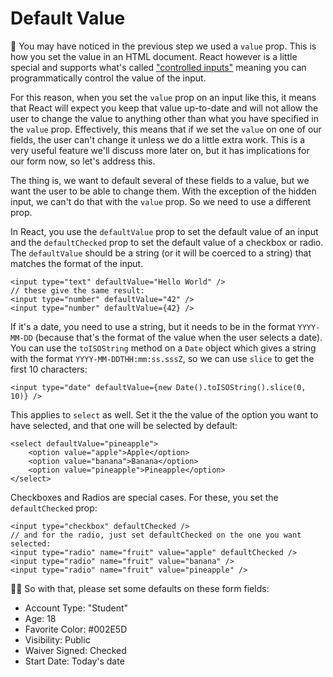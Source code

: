 # Default Value

🦉 You may have noticed in the previous step we used a `value` prop. This is how
you set the value in an HTML document. React however is a little special and
supports what's called
["controlled inputs"](https://react.dev/reference/react-dom/components/input#controlling-an-input-with-a-state-variable)
meaning you can programmatically control the value of the input.

For this reason, when you set the `value` prop on an input like this, it means
that React will expect you keep that value up-to-date and will not allow the
user to change the value to anything other than what you have specified in the
`value` prop. Effectively, this means that if we set the `value` on one of our
fields, the user can't change it unless we do a little extra work. This is a
very useful feature we'll discuss more later on, but it has implications for our
form now, so let's address this.

The thing is, we want to default several of these fields to a value, but we
want the user to be able to change them. With the exception of the hidden input,
we can't do that with the `value` prop. So we need to use a different prop.

In React, you use the `defaultValue` prop to set the default value of an input
and the `defaultChecked` prop to set the default value of a checkbox or radio.
The `defaultValue` should be a string (or it will be coerced to a string) that
matches the format of the input.

```tsx
<input type="text" defaultValue="Hello World" />
// these give the same result:
<input type="number" defaultValue="42" />
<input type="number" defaultValue={42} />
```

If it's a date, you need to use a string, but it needs to be in the format
`YYYY-MM-DD` (because that's the format of the value when the user selects a
date). You can use the `toISOString` method on a `Date` object which gives a
string with the format `YYYY-MM-DDTHH:mm:ss.sssZ`, so we can use `slice` to get
the first 10 characters:

```tsx
<input type="date" defaultValue={new Date().toISOString().slice(0, 10)} />
```

This applies to `select` as well. Set it the the value of the option you want to
have selected, and that one will be selected by default:

```tsx
<select defaultValue="pineapple">
	<option value="apple">Apple</option>
	<option value="banana">Banana</option>
	<option value="pineapple">Pineapple</option>
</select>
```

Checkboxes and Radios are special cases. For these, you set the `defaultChecked`
prop:

```tsx
<input type="checkbox" defaultChecked />
// and for the radio, just set defaultChecked on the one you want selected:
<input type="radio" name="fruit" value="apple" defaultChecked />
<input type="radio" name="fruit" value="banana" />
<input type="radio" name="fruit" value="pineapple" />
```

👨‍💼 So with that, please set some defaults on these form fields:

- Account Type: "Student"
- Age: 18
- Favorite Color: #002E5D
- Visibility: Public
- Waiver Signed: Checked
- Start Date: Today's date
